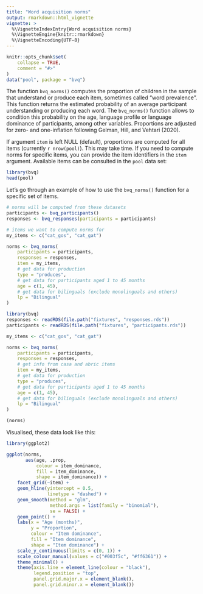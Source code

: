 ---
title: "Word acquisition norms"
output: rmarkdown::html_vignette
vignette: >
  %\VignetteIndexEntry{Word acquisition norms}
  %\VignetteEngine{knitr::rmarkdown}
  %\VignetteEncoding{UTF-8}
---

```{r message=FALSE, warning=FALSE, include=FALSE, paged.print=FALSE}
knitr::opts_chunk$set(
    collapse = TRUE,
    comment = "#>"
)
data("pool", package = "bvq")
```

The function `bvq_norms()` computes the proportion of children in the sample that understand or produce each item, sometimes called "word prevalence". This function returns the estimated probability of an average participant understanding or producing each word. The `bvq_norms()` function allows to condition this probability on the age, language profile or language dominance of participants, among other variables. Proportions are adjusted for zero- and one-inflation following Gelman, Hill, and Vehtari (2020).

If argument `item` is left NULL (default), proportions are computed for all items (currently `r nrow(pool)`). This may take time. If you need to compute norms for specific items, you can provide the item identifiers in the `item` argument. Available items can be consulted in the `pool` data set:

```{r pool, echo=TRUE, message=FALSE, warning=FALSE, paged.print=FALSE}
library(bvq)
head(pool)
```

Let's go through an example of how to use the `bvq_norms()` function for a specific set of items. 

```{r responses, echo=TRUE, eval=FALSE, message=FALSE, warning=FALSE, paged.print=FALSE}

# norms will be computed from these datasets
participants <- bvq_participants()
responses <- bvq_responses(participants = participants)

# items we want to compute norms for
my_items <- c("cat_gos", "cat_gat")

norms <- bvq_norms(
    participants = participants,
    responses = responses,
    item = my_items,
    # get data for production
    type = "produces", 
    # get data for participants aged 1 to 45 months
    age = c(1, 45), 
    # get data for bilinguals (exclude monolinguals and others)
    lp = "Bilingual"
)
```

```{r load-responses, echo=FALSE, message=FALSE, warning=FALSE, paged.print=FALSE}
library(bvq)
responses <- readRDS(file.path("fixtures", "responses.rds"))
participants <- readRDS(file.path("fixtures", "participants.rds"))

my_items <- c("cat_gos", "cat_gat")

norms <- bvq_norms(
    participants = participants,
    responses = responses,
    # get info from casa and abric items
    item = my_items,
    # get data for production
    type = "produces", 
    # get data for participants aged 1 to 45 months
    age = c(1, 45), 
    # get data for bilinguals (exclude monolinguals and others)
    lp = "Bilingual"
)

(norms)
```

Visualised, these data look like this:

```{r plot, echo=TRUE, message=FALSE, warning=FALSE, paged.print=FALSE}
library(ggplot2)

ggplot(norms, 
       aes(age, .prop,
           colour = item_dominance,
           fill = item_dominance,
           shape = item_dominance)) +
    facet_grid(~item) +
    geom_hline(yintercept = 0.5,
               linetype = "dashed") +
    geom_smooth(method = "glm", 
                method.args = list(family = "binomial"), 
                se = FALSE) +
    geom_point() +
    labs(x = "Age (months)", 
         y = "Proportion", 
         colour = "Item dominance",
         fill = "Item dominance",  
         shape = "Item dominance") +
    scale_y_continuous(limits = c(0, 1)) +
    scale_colour_manual(values = c("#003f5c", "#ff6361")) +
    theme_minimal() +
    theme(axis.line = element_line(colour = "black"),
          legend.position = "top",
          panel.grid.major.x = element_blank(),
          panel.grid.minor.x = element_blank())

```
